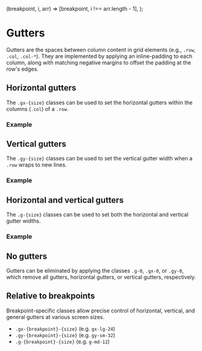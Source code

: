 
  (breakpoint, i, arr) => [breakpoint, i !== arr.length - 1],
);

<Meta of={GutterStories} />

# Gutters

Gutters are the spaces between column content in grid elements (e.g., `.row`, `.col`, `.col-*`). They are implemented by applying an inline-padding to each column, along with matching negative margins to offset the padding at the row's edges.

## Horizontal gutters

The `.gx-{size}` classes can be used to set the horizontal gutters within the columns (`.col`) of a `.row`.

### Example

<Canvas sourceState="shown" of={GutterStories.HorizontalGutters} />
<div className="hide-col-default">
  <Controls of={GutterStories.HorizontalGutters} />
</div>

## Vertical gutters

The `.gy-{size}` classes can be used to set the vertical gutter width when a `.row` wraps to new lines.

### Example

<Canvas sourceState="shown" of={GutterStories.VerticalGutters} />
<div className="hide-col-default">
  <Controls of={GutterStories.VerticalGutters} />
</div>

## Horizontal and vertical gutters

The `.g-{size}` classes can be used to set both the horizontal and vertical gutter widths.

### Example

<Canvas sourceState="shown" of={GutterStories.GeneralGutters} />
<div className="hide-col-default">
  <Controls of={GutterStories.GeneralGutters} />
</div>

## No gutters

Gutters can be eliminated by applying the classes `.g-0`, `.gx-0`, or `.gy-0`, which remove all gutters, horizontal gutters, or vertical gutters, respectively.

## Relative to breakpoints

Breakpoint-specific classes allow precise control of horizontal, vertical, and general gutters at various screen sizes.

- `.gx-{breakpoint}-{size}` (e.g. `gx-lg-24`)
- `.gy-{breakpoint}-{size}` (e.g. `gy-sm-32`)
- `.g-{breakpoint}-{size}` (e.g. `g-md-12`)

